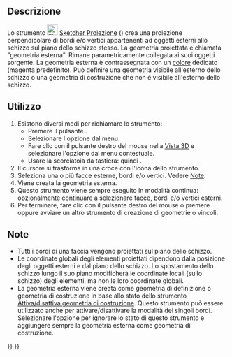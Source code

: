 <languages/>

{{Docnav/it
|[[Sketcher_Extend/it|Estendi linea]]
|[[Sketcher_Intersection/it|Intersezione esterna]]
|[[Sketcher_Workbench/it|Sketcher]]
|IconL=Sketcher_Extend.svg
|IconR=Sketcher_Intersection.svg
|IconC=Workbench_Sketcher.svg
}}

{{GuiCommand/it
|Name=Sketcher Projection
|Name/it=Sketcher Proiezione
|MenuLocation=Schizzo → Strumenti Sketcher → Crea geometria di proiezione esterna
|Workbenches=[[Sketcher_Workbench/it|Sketcher]]
|Shortcut={{KEY|G}} {{KEY|X}}
|Version=1.1
|SeeAlso=[[Sketcher_ToggleConstruction/it|Sketcher Geometria di costruzione]]
}}

<span id="Description"></span>
==Descrizione==

Lo strumento [[Image:Sketcher_Projection.svg|24px]] [[Sketcher_Projection/it|Sketcher Proiezione]] ({{Version/it|1.1}}) crea una proiezione perpendicolare di bordi e/o vertici appartenenti ad oggetti esterni allo schizzo sul piano dello schizzo stesso. La geometria proiettata è chiamata "geometria esterna". Rimane parametricamente collegata ai suoi oggetti sorgente. La geometria esterna è contrassegnata con un [[Sketcher_Preferences/it#Appearance|colore]] dedicato (magenta predefinito). Può definire una geometria visibile all'esterno dello schizzo o una geometria di costruzione che non è visibile all'esterno dello schizzo.

<span id="Usage"></span>
==Utilizzo==

# Esistono diversi modi per richiamare lo strumento:
#* Premere il pulsante {{Button|[[Image:Sketcher_Projection.svg|16px]] [[Sketcher_Projection/it|Crea geometria di proiezione esterna]]}}.
#* Selezionare l'opzione {{MenuCommand|Schizzo → Strumenti Sketcher → [[Image:Sketcher_Projection.svg|16px]] Crea geometria di proiezione esterna}} dal menu.
#* Fare clic con il pulsante destro del mouse nella [[3D_view|Vista 3D]] e selezionare l'opzione {{MenuCommand|[[Image:Sketcher_Projection.svg|16px]] Crea geometria di proiezione esterna}} dal menu contestuale.
#* Usare la scorciatoia da tastiera: {{KEY|G}} quindi {{KEY|X}}.
# Il cursore si trasforma in una croce con l'icona dello strumento.
# Seleziona una o più facce esterne, bordi e/o vertici. Vedere [[#Note|Note]].
# Viene creata la geometria esterna.
# Questo strumento viene sempre eseguito in modalità continua: opzionalmente continuare a selezionare facce, bordi e/o vertici esterni.
# Per terminare, fare clic con il pulsante destro del mouse o premere {{KEY|Esc}} oppure avviare un altro strumento di creazione di geometrie o vincoli.

<span id="Notes"></span>
== Note ==

* Tutti i bordi di una faccia vengono proiettati sul piano dello schizzo.
* Le coordinate globali degli elementi proiettati dipendono dalla posizione degli oggetti esterni e dal piano dello schizzo. Lo spostamento dello schizzo lungo il suo piano modificherà le coordinate locali (sullo schizzo) degli elementi, ma non le loro coordinate globali.
* La geometria esterna viene creata come geometria di definizione o geometria di costruzione in base allo stato dello strumento [[Sketcher_ToggleConstruction/it|Attiva/disattiva geometria di costruzione]]. Questo strumento può essere utilizzato anche per attivare/disattivare la modalità dei singoli bordi. Selezionare l'opzione {{MenuCommand|Modifica → Preferenze... → Sketcher → Generale → Aggiungi sempre geometria esterna come riferimento}} per ignorare lo stato di questo strumento e aggiungere sempre la geometria esterna come geometria di costruzione.


{{Docnav/it
|[[Sketcher_Extend/it|Estendi linea]]
|[[Sketcher_Intersection/it|Intersezione esterna]]
|[[Sketcher_Workbench/it|Sketcher]]
|IconL=Sketcher_Extend.svg
|IconR=Sketcher_Intersection.svg
|IconC=Workbench_Sketcher.svg
}}

{{Sketcher_Tools_navi{{#translation:}}}}
{{Userdocnavi{{#translation:}}}}